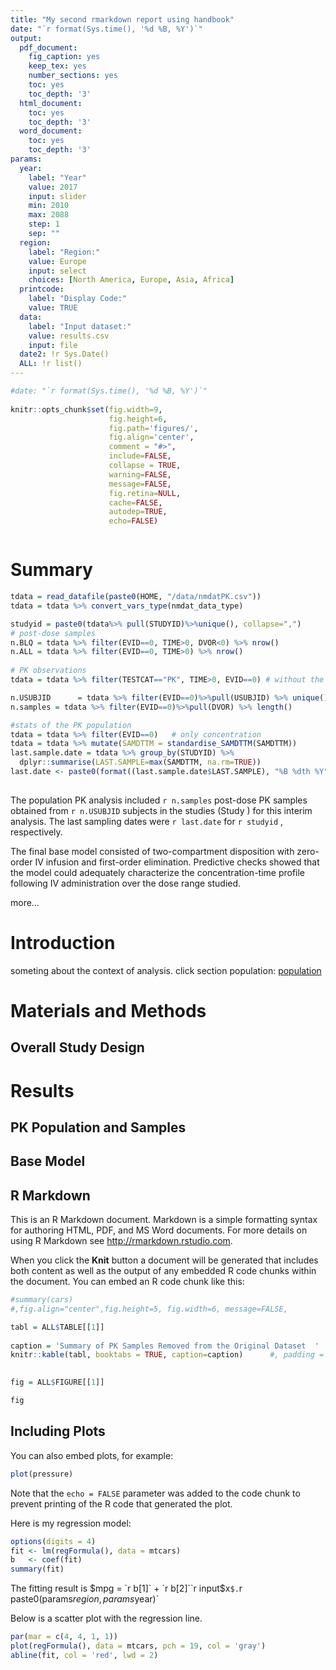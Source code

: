 ```yaml
---
title: "My second rmarkdown report using handbook"
date: "`r format(Sys.time(), '%d %B, %Y')`"
output:
  pdf_document:
    fig_caption: yes
    keep_tex: yes
    number_sections: yes
    toc: yes
    toc_depth: '3'
  html_document:
    toc: yes
    toc_depth: '3'
  word_document: 
    toc: yes
    toc_depth: '3'   
params:
  year:
    label: "Year"
    value: 2017
    input: slider
    min: 2010
    max: 2088
    step: 1
    sep: ""
  region:
    label: "Region:"
    value: Europe
    input: select
    choices: [North America, Europe, Asia, Africa]
  printcode:
    label: "Display Code:"
    value: TRUE
  data:
    label: "Input dataset:"
    value: results.csv
    input: file
  date2: !r Sys.Date()
  ALL: !r list()
---
```


```r

#date: "`r format(Sys.time(), '%d %B, %Y')`"
   
knitr::opts_chunk$set(fig.width=9, 
                      fig.height=6, 
                      fig.path='figures/', 
                      fig.align='center',
                      comment = "#>",
                      include=FALSE,
                      collapse = TRUE,
                      warning=FALSE, 
                      message=FALSE, 
                      fig.retina=NULL, 
                      cache=FALSE, 
                      autodep=TRUE, 
                      echo=FALSE)



```




# Summary {#sec-summary}


```r

tdata = read_datafile(paste0(HOME, "/data/nmdatPK.csv"))
tdata = tdata %>% convert_vars_type(nmdat_data_type)

studyid = paste0(tdata%>% pull(STUDYID)%>%unique(), collapse=",")
# post-dose samples
n.BLQ = tdata %>% filter(EVID==0, TIME>0, DVOR<0) %>% nrow()
n.ALL = tdata %>% filter(EVID==0, TIME>0) %>% nrow()  
  
# PK observations
tdata = tdata %>% filter(TESTCAT=="PK", TIME>0, EVID==0) # without the outliers or missing data

n.USUBJID      = tdata %>% filter(EVID==0)%>%pull(USUBJID) %>% unique() %>% length()
n.samples = tdata %>% filter(EVID==0)%>%pull(DVOR) %>% length() 

#stats of the PK population
tdata = tdata %>% filter(EVID==0)   # only concentration
tdata = tdata %>% mutate(SAMDTTM = standardise_SAMDTTM(SAMDTTM)) 
last.sample.date = tdata %>% group_by(STUDYID) %>% 
  dplyr::summarise(LAST.SAMPLE=max(SAMDTTM, na.rm=TRUE))
last.date <- paste0(format((last.sample.date$LAST.SAMPLE), "%B %dth %Y"), collapse=" and ")
 

```

The population PK analysis included `r n.samples` post-dose PK samples obtained from `r n.USUBJID` subjects in the studies (Study ) for this interim analysis. The last sampling dates were `r last.date`  for `r studyid` , respectively.  

The final base model consisted of two-compartment disposition with zero-order IV infusion and first-order elimination. Predictive checks showed that the model could adequately characterize the concentration-time profile following IV administration over the dose range studied. 
  
more...

<!--

-->


# Introduction {#sec-introduction}
 
someting about the context of analysis. click section population: [population](#population)


# Materials and Methods {#sec-method}
 
## Overall Study Design {#sec-study-design}


# Results {#sec-results}

## PK Population and Samples {#subsec-population}


## Base Model {#result-base-model}


## R Markdown

This is an R Markdown document. Markdown is a simple formatting syntax for authoring HTML, PDF, and MS Word documents. For more details on using R Markdown see <http://rmarkdown.rstudio.com>.

When you click the **Knit** button a document will be generated that includes both content as well as the output of any embedded R code chunks within the document. You can embed an R code chunk like this:

\newpage

```r
#summary(cars)
#,fig.align="center",fig.height=5, fig.width=6, message=FALSE,

tabl = ALL$TABLE[[1]]
  
caption = 'Summary of PK Samples Removed from the Original Dataset  '
knitr::kable(tabl, booktabs = TRUE, caption=caption)      #, padding = 2
   


```


```r

fig = ALL$FIGURE[[1]]

fig

```





## Including Plots

You can also embed plots, for example:

```r
plot(pressure)
```

Note that the `echo = FALSE` parameter was added to the code chunk to prevent printing of the R code that generated the plot.


Here is my regression model:

```r
options(digits = 4)
fit <- lm(regFormula(), data = mtcars)
b   <- coef(fit)
summary(fit)
```

The fitting result is $mpg = `r b[1]` + `r b[2]``r input$x`$.  
 `r paste0(params$region, params$year)`  

Below is a scatter plot with the regression line.

```r
par(mar = c(4, 4, 1, 1))
plot(regFormula(), data = mtcars, pch = 19, col = 'gray')
abline(fit, col = 'red', lwd = 2)
```